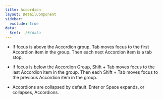 ```yaml
---
title: Accordion
layout: DetailComponent
sidebar:
  exclude: true
data:
  $ref: ./#/data
---
```


<KeyboardControls>
<KeyboardControl keyOrCombos="Tab">

- If focus is above the Accordion group, Tab moves focus to the first Accordion item in the group. Then each next Accordion item is a tab stop. 

</KeyboardControl>
<KeyboardControl keyOrCombos="Shift + Tab">

- If focus is below the Accordion Group, Shift + Tab moves focus to the last Accordion item in the group. Then each Shift + Tab moves focus to the previous Accordion item in the group.  

</KeyboardControl>
<KeyboardControl keyOrCombos="Enter / Space">

- Accordions are collapsed by default. Enter or Space expands, or collapses, Accordions.

</KeyboardControl>
</KeyboardControls>